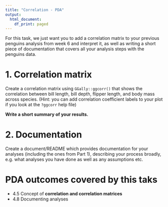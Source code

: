```yaml
---
title: "Correlation - PDA"
output:
  html_document:
    df_print: paged
---
```


For this task, we just want you to add a correlation matrix to your previous penguins analysis from week 6 and interpret it, as well as writing a short piece of documentation that covers all your analysis steps with the penguins data.

# 1. Correlation matrix

Create a correlation matrix using `GGally::ggcorr()` that shows the correlation between bill length, bill depth, flipper length, and body mass across species. (Hint: you can add correlation coefficient labels to your plot if you look at the `?ggcorr` help file)

**Write a short summary of your results.**

# 2. Documentation

Create a document/README which provides documentation for your analyses (including the ones from Part 1), describing your process broadly, e.g. what analyses you have done as well as any assumptions etc.


# PDA outcomes covered by this taks

* 4.5 Concept of __correlation and correlation matrices__
* 4.8 Documenting analyses


